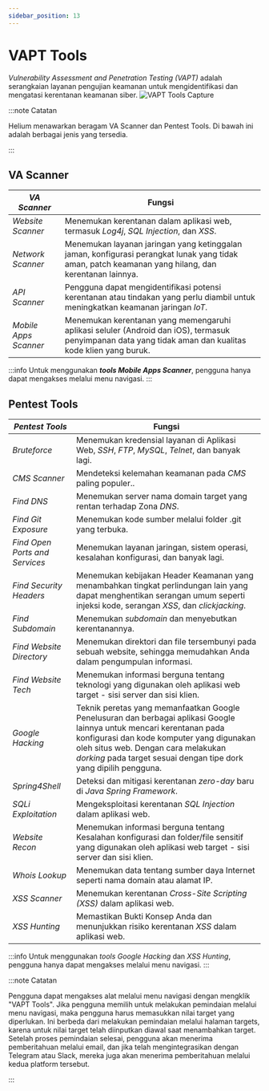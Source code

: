 ```yaml
---
sidebar_position: 13
---
```


# VAPT Tools
*Vulnerability Assessment and Penetration Testing (VAPT)* adalah serangkaian layanan pengujian keamanan untuk mengidentifikasi dan mengatasi kerentanan keamanan siber.
![VAPT Tools Capture](/img/capture/VAPTtools.png)

:::note Catatan

Helium menawarkan beragam VA Scanner dan Pentest Tools. Di bawah ini adalah berbagai jenis yang tersedia.

:::

## VA Scanner

| ***VA Scanner***  | **Fungsi**  | 
|-------------------|-------------------|
| *Website Scanner*   | Menemukan kerentanan dalam aplikasi web, termasuk *Log4j*, *SQL Injection*, dan *XSS*.  |
| *Network Scanner*  | Menemukan layanan jaringan yang ketinggalan jaman, konfigurasi perangkat lunak yang tidak aman, patch keamanan yang hilang, dan kerentanan lainnya.  | 
| *API Scanner*  | Pengguna dapat mengidentifikasi potensi kerentanan atau tindakan yang perlu diambil untuk meningkatkan keamanan jaringan *IoT*.  | 
| *Mobile Apps Scanner*  | Menemukan kerentanan yang memengaruhi aplikasi seluler (Android dan iOS), termasuk penyimpanan data yang tidak aman dan kualitas kode klien yang buruk.  | 
:::info
Untuk menggunakan ***tools Mobile Apps Scanner***, pengguna hanya dapat mengakses melalui menu navigasi.
:::


## Pentest Tools

| ***Pentest Tools***  | **Fungsi**  |
|-------------------|-------------------|
| *Bruteforce* | Menemukan kredensial layanan di Aplikasi Web, *SSH*, *FTP*, *MySQL*, *Telnet*, dan banyak lagi.  |
| *CMS Scanner*  | Mendeteksi kelemahan keamanan pada *CMS* paling populer..  |
| *Find DNS*  | Menemukan server nama domain target yang rentan terhadap Zona *DNS*.  |
| *Find Git Exposure*  | Menemukan kode sumber melalui folder .git yang terbuka.  |
| *Find Open Ports and Services*  | Menemukan layanan jaringan, sistem operasi, kesalahan konfigurasi, dan banyak lagi.  |
| *Find Security Headers*  | Menemukan kebijakan Header Keamanan yang menambahkan tingkat perlindungan lain yang dapat menghentikan serangan umum seperti injeksi kode, serangan *XSS*, dan *clickjacking*.  |
| *Find Subdomain* | Menemukan *subdomain* dan menyebutkan kerentanannya.  |
| *Find Website Directory*  | Menemukan direktori dan file tersembunyi pada sebuah website, sehingga memudahkan Anda dalam pengumpulan informasi.  |
| *Find Website Tech*  | Menemukan informasi berguna tentang teknologi yang digunakan oleh aplikasi web target - sisi server dan sisi klien.  |
| *Google Hacking* | Teknik peretas yang memanfaatkan Google Penelusuran dan berbagai aplikasi Google lainnya untuk mencari kerentanan pada konfigurasi dan kode komputer yang digunakan oleh situs web. Dengan cara melakukan *dorking* pada target sesuai dengan tipe dork yang dipilih pengguna.  |
| *Spring4Shell*  | Deteksi dan mitigasi kerentanan *zero-day* baru di *Java Spring Framework*.  |
| *SQLi Exploitation*  | Mengeksploitasi kerentanan *SQL Injection* dalam aplikasi web.  |
| *Website Recon*  | Menemukan informasi berguna tentang Kesalahan konfigurasi dan folder/file sensitif yang digunakan oleh aplikasi web target - sisi server dan sisi klien.  |
| *Whois Lookup*  | Menemukan data tentang sumber daya Internet seperti nama domain atau alamat IP.  |
| *XSS Scanner*  | Menemukan kerentanan *Cross-Site Scripting (XSS)* dalam aplikasi web.  |
| *XSS Hunting*  | Memastikan Bukti Konsep Anda dan menunjukkan risiko kerentanan *XSS* dalam aplikasi web.  |
:::info
Untuk menggunakan *tools Google Hacking* dan *XSS Hunting*, pengguna hanya dapat mengakses melalui menu navigasi.
:::


:::note Catatan

Pengguna dapat mengakses alat melalui menu navigasi dengan mengklik "VAPT Tools". Jika pengguna memilih untuk melakukan pemindaian melalui menu navigasi, maka pengguna harus memasukkan nilai target yang diperlukan. Ini berbeda dari melakukan pemindaian melalui halaman targets, karena untuk nilai target telah diinputkan diawal saat menambahkan target. Setelah proses pemindaian selesai, pengguna akan menerima pemberitahuan melalui email, dan jika telah mengintegrasikan dengan Telegram atau Slack, mereka juga akan menerima pemberitahuan melalui kedua platform tersebut.

:::